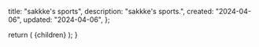 
  title: "sakkke's sports",
  description: "sakkke's sports.",
  created: "2024-04-06",
  updated: "2024-04-06",
};

  return (
    <MdxLayout
      created={metadata.created}
      title={metadata.title}
      updated={metadata.updated}
    >
      {children}
    </MdxLayout>
  );
}

